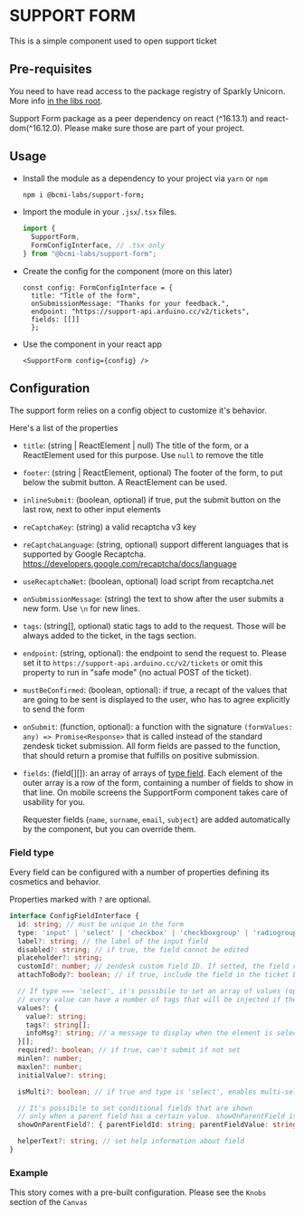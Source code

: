 # SUPPORT FORM

This is a simple component used to open support ticket

## Pre-requisites

You need to have read access to the package registry of Sparkly Unicorn. More info [in the libs root](../../README.md).

Support Form package as a peer dependency on react (^16.13.1) and react-dom(^16.12.0). Please make sure those are part of your project.

## Usage

- Install the module as a dependency to your project via `yarn` or `npm`

  ```sh
  npm i @bcmi-labs/support-form;
  ```

- Import the module in your `.jsx`/`.tsx` files.

  ```ts
  import {
    SupportForm,
    FormConfigInterface, // .tsx only
  } from "@bcmi-labs/support-form";
  ```

- Create the config for the component (more on this later)

  ```tsx
  const config: FormConfigInterface = {
    title: "Title of the form",
    onSubmissionMessage: "Thanks for your feedback.",
    endpoint: "https://support-api.arduino.cc/v2/tickets",
    fields: [[]]
    };
  ```

- Use the component in your react app

  ```tsx
  <SupportForm config={config} />
  ```

## Configuration

The support form relies on a config object to customize it's behavior.

Here's a list of the properties

- `title`: (string | ReactElement | null) The title of the form, or a ReactElement used for this purpose. Use `null` to remove the title

- `footer`: (string | ReactElement, optional) The footer of the form, to put below the submit button. A ReactElement can be used.

- `inlineSubmit`: (boolean, optional) if true, put the submit button on the last row, next to other input elements

- `reCaptchaKey`: (string) a valid recaptcha v3 key

- `reCaptchaLanguage`: (string, optional) support different languages that is supported by Google Recaptcha. https://developers.google.com/recaptcha/docs/language

- `useRecaptchaNet`: (boolean, optional) load script from recaptcha.net

- `onSubmissionMessage`: (string) the text to show after the user submits a new form. Use `\n` for new lines.

- `tags`: (string[], optional) static tags to add to the request. Those will be always added to the ticket, in the tags section.

- `endpoint`: (string, optional): the endpoint to send the request to. Please set it to `https://support-api.arduino.cc/v2/tickets` or omit this property to run in "safe mode" (no actual POST of the ticket).

- `mustBeConfirmed`: (boolean, optional): if true, a recapt of the values that are going to be sent is displayed to the user, who has to agree explicitly to send the form

- `onSubmit`: (function, optional): a function with the signature `(formValues: any) => Promise<Response>` that is called instead of the standard zendesk ticket submission.
  All form fields are passed to the function, that should return a promise that fulfills on positive submission.

- `fields`: (field[][]): an array of arrays of [type field](#field-type). Each element of the outer array is a row of the form, containing a number of fields to show in that line. On mobile screens the SupportForm component takes care of usability for you.

  Requester fields (`name`, `surname`, `email`, `subject`) are added automatically by the component, but you can override them.

### Field type

Every field can be configured with a number of properties defining its cosmetics and behavior.

Properties marked with `?` are optional.

```ts
interface ConfigFieldInterface {
  id: string; // must be unique in the form
  type: 'input' | 'select' | 'checkbox' | 'checkboxgroup' | 'radiogroup' | 'email' | 'textarea' | 'address' | 'empty';
  label?: string; // the label of the input field
  disabled?: string; // if true, the field cannot be edited
  placeholder?: string;
  customId?: number; // zendesk custom field ID. If setted, the field value will be copied to zendesk
  attachToBody?: boolean; // if true, include the field in the ticket body

  // If type === 'select', it's possibile to set an array of values (options). See Zeroheight/Select stories for more customization options
  // every value can have a number of tags that will be injected if the relative option is selected
  values?: {
    value?: string;
    tags?: string[];
    infoMsg?: string; // a message to display when the element is selected
  }[];
  required?: boolean; // if true, can't submit if not set
  minlen?: number;
  maxlen?: number;
  initialValue?: string;

  isMulti?: boolean; // if true and type is 'select', enables multi-selection on this field

  // It's possibile to set conditional fields that are shown
  // only when a parent field has a certain value. showOnParentField is an array containing a parent and a value pair.
  showOnParentField?: { parentFieldId: string; parentFieldValue: string }[];

  helperText?: string; // set help information about field
}
```

### Example

This story comes with a pre-built configuration. Please see the `Knobs` section of the `Canvas`
